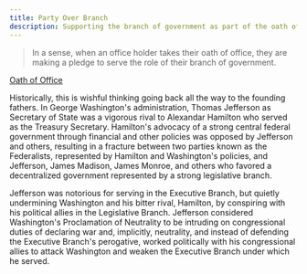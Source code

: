 ```yaml
---
title: Party Over Branch
description: Supporting the branch of government as part of the oath of office has little basis in history.
---
```


> In a sense, when an office holder takes their oath of office, they are making a pledge to serve the role of their branch of government.

[Oath of Office](/constitution/oath-of-office)

Historically, this is wishful thinking going back all the way to the founding fathers. In George Washington's administration, Thomas Jefferson as Secretary of State was a vigorous rival to Alexandar Hamilton who served as the Treasury Secretary. Hamilton's advocacy of a strong central federal government through financial and other policies was opposed by Jefferson and others, resulting in a fracture between two parties known as the Federalists, represented by Hamilton and Washington's policies, and Jefferson, James Madison, James Monroe, and others who favored a decentralized government represented by a strong legislative branch.

Jefferson was notorious for serving in the Executive Branch, but quietly undermining Washington and his bitter rival, Hamilton, by conspiring with his political allies in the Legislative Branch. Jefferson considered Washington's Proclamation of Neutrality to be intruding on congressional duties of declaring war and, implicitly, neutrality, and instead of defending the Executive Branch's perogative, worked politically with his congressional allies to attack Washington and weaken the Executive Branch under which he served.

